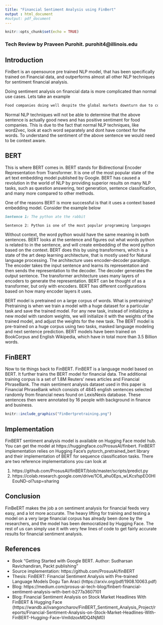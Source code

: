 ```yaml
---
title: "Financial Sentiment Analysis using FinBert"
output : html_document
#output: pdf_document
---
```


```r
knitr::opts_chunk$set(echo = TRUE)
```
### Tech Review by Praveen Purohit. purohit4@illinois.edu

## Introduction

FinBert is an opensource pre trained NLP model, that has been specifically trained on Financial data, and outperforms almost all other NLP techniques for sentiment financial analysis.

Doing sentiment analysis on financial data is more complicated than normal use cases. Lets take an example

```md
Food companies doing well despite the global markets downturn due to covid
```

Normal NLP techniques will not be able to determine that the above sentence is actually good news and has positive sentiment for food companies. This is due to the fact that normal NLP techniques, like word2vec, look at each word separately and dont have context for the words. To understand the sentiment of the above sentence we would need to be context aware.

## BERT

This is where BERT comes in. BERT stands for Bidirectional Encoder Representation from Transformer. It is one of the most popular state of the art text embedding model published by Google. BERT has caused a revolution in the world of NLP by providing superior results on many NLP tasks, such as question answering, text generation, sentence classification, and many more compared to other methods.

One of the reasons BERT is more successful is that it uses a context based embedding model. Consider the example below

```md
Sentence 1: The python ate the rabbit

Sentence 2: Python is one of the most popular programming languages
```

Without context, the word python would have the same meaning in both sentences. BERT looks at the sentence and figures out what words python is related to in the sentence, and will create embedding of the word python based on the context. BERT does this by using transformers, which is a state of the art deep learning architecture, that is mostly used for Natural language processing. The architecture uses encoder-decoder paradigm. The encoder takes the input sentence and learns its representation and then sends the representation to the decoder. The decoder generates the output sentence. The transformer architecture uses many layers of encoders to generate the representation. BERT can be thought of as a transformer, but only with encoders. BERT has different configurations based on how many encoder layers it uses. 

BERT model is pretrained on a large corpus of words. What is pretraining? Pretraining is when we train a model with a huge dataset for a particular task and save the trained model. For any new task, instead of initializing a new model with random weights, we will initialize it with the weights of the trained model, and adjust the weights for the new task. The BERT model is pre-trained on a huge corpus using two tasks, masked language modeling and next sentence prediction. BERT models have been trained on BookCorpus and English Wikipedia, which have in total more than 3.5 Billion words.

## FinBERT

Now to tie things back to FinBERT. FinBERT is a language model based on BERT. It further trains the BERT model for financial data. The additional training corpus is a set of 1.8M Reuters’ news articles and Financial PhraseBank. The main sentiment analysis dataset used in this paper is Financial PhraseBank which consists of 4845 english sentences selected randomly from financial news found on LexisNexis database. These sentences then were annotated by 16 people with background in finance and business. 


```r
knitr::include_graphics("FinBertpretraining.png")
```

## Implementation

FinBERT sentiment analysis model is available on Hugging Face model hub. You can get the model at https://huggingface.co/ProsusAI/finbert. FinBERT implementation relies on Hugging Face's pytorch_pretrained_bert library and their implementation of BERT for sequence classification tasks. There are two reference implementations you can look at

1) https://github.com/ProsusAI/finBERT/blob/master/scripts/predict.py
2) https://colab.research.google.com/drive/1C6_ahu0Eps_wLKcsfspEO0HIEouND-oI?usp=sharing


## Conclusion

FinBeERT makes the job a on sentiment analysis for financial feeds very easy, and a lot more accurate. The heavy lifting for training and testing a model on a very large financial corpus has already been done by the researchers, and the model has been democratized by Hugging Face. The rest of us can simply use it with very few lines of code to get fairly accurate results for financial sentiment analysis.

## References

- Book "Getting Started with Google BERT. Author: Sudharsan Ravichandiran, Packt publishing"
- Source implementation: https://github.com/ProsusAI/finBERT
- Thesis: FinBERT: Financial Sentiment Analysis with Pre-trained Language Models Dogu Tan Araci (https://arxiv.org/pdf/1908.10063.pdf)
- Blog: https://medium.com/prosus-ai-tech-blog/finbert-financial-sentiment-analysis-with-bert-b277a3607101
- Blog: Financial Sentiment Analysis on Stock Market Headlines With FinBERT & Hugging Face (https://wandb.ai/ivangoncharov/FinBERT_Sentiment_Analysis_Project/reports/Financial-Sentiment-Analysis-on-Stock-Market-Headlines-With-FinBERT-Hugging-Face--VmlldzoxMDQ4NjM0)

